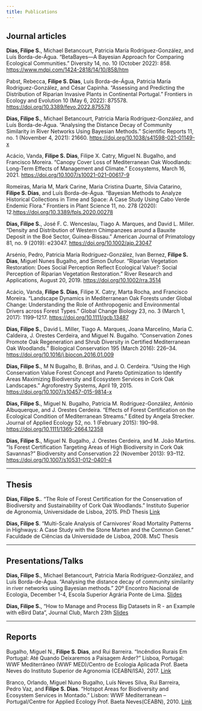 ```yaml
---
title: Publications
---
```


## Journal articles

**Dias, Filipe S.**, Michael Betancourt, Patricia María Rodríguez-González, and Luís Borda-de-Água. “BetaBayes—A Bayesian Approach for Comparing Ecological Communities.” Diversity 14, no. 10 (October 2022): 858. [https://www.mdpi.com/1424-2818/14/10/858/htm](https://www.mdpi.com/1424-2818/14/10/858/htm)

Pabst, Rebecca, **Filipe S. Dias**, Luís Borda-de-Água, Patricia María Rodríguez-González, and César Capinha. “Assessing and Predicting the Distribution of Riparian Invasive Plants in Continental Portugal.” Frontiers in Ecology and Evolution 10 (May 6, 2022): 875578. [https://doi.org/10.3389/fevo.2022.875578](https://doi.org/10.3389/fevo.2022.875578)


**Dias, Filipe S.**, Michael Betancourt, Patricia María Rodríguez-González, and Luís Borda-de-Água. “Analysing the Distance Decay of Community Similarity in River Networks Using Bayesian Methods.” Scientific Reports 11, no. 1 (November 4, 2021): 21660. [https://doi.org/10.1038/s41598-021-01149-x](https://doi.org/10.1038/s41598-021-01149-x)

Acácio, Vanda, **Filipe S. Dias**, Filipe X. Catry, Miguel N. Bugalho, and Francisco Moreira. “Canopy Cover Loss of Mediterranean Oak Woodlands: Long-Term Effects of Management and Climate.” Ecosystems, March 16, 2021. [https://doi.org/10.1007/s10021-021-00617-9](https://doi.org/10.1007/s10021-021-00617-9)

Romeiras, Maria M, Mark Carine, Maria Cristina Duarte, Sílvia Catarino, **Filipe S. Dias**, and Luís Borda-de-Água. “Bayesian Methods to Analyze Historical Collections in Time and Space: A Case Study Using Cabo Verde Endemic Flora.” Frontiers in Plant Science 11, no. 278 (2020): 12.[https://doi.org/10.3389/fpls.2020.00278](https://doi.org/10.3389/fpls.2020.00278)

**Dias, Filipe S.**, José F. C. Wenceslau, Tiago A. Marques, and David L. Miller. “Density and Distribution of Western Chimpanzees around a Bauxite Deposit in the Boé Sector, Guinea-Bissau.” American Journal of Primatology 81, no. 9 (2019): e23047. [https://doi.org/10.1002/ajp.23047](https://doi.org/10.1002/ajp.23047)

Arsénio, Pedro, Patricia María Rodríguez-González, Ivan Bernez, **Filipe S. Dias**, Miguel Nunes Bugalho, and Simon Dufour. “Riparian Vegetation Restoration: Does Social Perception Reflect Ecological Value?: Social Perception of Riparian Vegetation Restoration.” River Research and Applications, August 20, 2019. [https://doi.org/10.1002/rra.3514](https://doi.org/10.1002/rra.3514)

Acácio, Vanda, **Filipe S. Dias**, Filipe X. Catry, Marta Rocha, and Francisco Moreira. “Landscape Dynamics in Mediterranean Oak Forests under Global Change: Understanding the Role of Anthropogenic and Environmental Drivers across Forest Types.” Global Change Biology 23, no. 3 (March 1, 2017): 1199–1217. [https://doi.org/10.1111/gcb.13487](https://doi.org/10.1111/gcb.13487)


**Dias, Filipe S.**, David L. Miller, Tiago A. Marques, Joana Marcelino, Maria C. Caldeira, J. Orestes Cerdeira, and Miguel N. Bugalho. “Conservation Zones Promote Oak Regeneration and Shrub Diversity in Certified Mediterranean Oak Woodlands.” Biological Conservation 195 (March 2016): 226–34. [https://doi.org/10.1016/j.biocon.2016.01.009](https://doi.org/10.1016/j.biocon.2016.01.009)


**Dias, Filipe S.**, M N Bugalho, B. Briñas, and J. O. Cerdeira. “Using the High Conservation Value Forest Concept and Pareto Optimization to Identify Areas Maximizing Biodiversity and Ecosystem Services in Cork Oak Landscapes.” Agroforestry Systems, April 19, 2015. [https://doi.org/10.1007/s10457-015-9814-x](https://doi.org/10.1007/s10457-015-9814-x)

**Dias, Filipe S.**, Miguel N. Bugalho, Patricia M. Rodríguez-González, António Albuquerque, and J. Orestes Cerdeira. “Effects of Forest Certification on the Ecological Condition of Mediterranean Streams.” Edited by Angela Strecker. Journal of Applied Ecology 52, no. 1 (February 2015): 190–98. [https://doi.org/10.1111/1365-2664.12358](https://doi.org/10.1111/1365-2664.12358)


**Dias, Filipe S.**, Miguel N. Bugalho, J. Orestes Cerdeira, and M. João Martins. “Is Forest Certification Targeting Areas of High Biodiversity in Cork Oak Savannas?” Biodiversity and Conservation 22 (November 2013): 93–112. [https://doi.org/10.1007/s10531-012-0401-4](https://doi.org/10.1007/s10531-012-0401-4)

---

## Thesis

**Dias, Filipe S.**. “The Role of Forest Certification for the Conservation of Biodiversity and Sustainability of Cork Oak Woodlands.” Instituto Superior de Agronomia, Universidade de Lisboa, 2015. PhD Thesis [Link](https://www.repository.utl.pt/handle/10400.5/12021?locale=en)

**Dias, Filipe S**. “Multi-Scale Analysis of Carnivores’ Road Mortality Patterns in Highways: A Case Study with the Stone Marten and the Common Genet.” Faculdade de Ciências da Universidade de Lisboa, 2008. MsC Thesis

---

## Presentations/Talks

**Dias, Filipe S.**, Michael Betancourt, Patricia María Rodríguez-González, and Luís Borda-de-Água. “Analysing the distance decay of community similarity in river networks using Bayesian methods.” 20º Encontro Nacional de Ecologia, December 1-4, Escola Superior Agrária Ponte de Lima. [Slides](https://fsdias.github.io/presentations/speco21/)

**Dias, Filipe S.**, "How to Manage and Process Big Datasets in R - an Example with eBird Data", Journal Club, March 23th [Slides](https://fsdias.github.io/presentations/bigdata/)

--- 

## Reports

Bugalho, Miguel N., **Filipe S. Dias**, and Rui Barreira. “Incêndios Rurais Em Portugal: Até Quando Deixaremos a Paisagem Arder?” Lisboa, Portugal: WWF Mediterrâneo (WWF MED)/Centro de Ecologia Aplicada Prof. Baeta Neves do Instituto Superior de Agronomia (CEABN/ISA), 2017. [Link](https://wwfeu.awsassets.panda.org/downloads/incendios_relatorio_vfinal_1.pdf)


Branco, Orlando, Miguel Nuno Bugalho, Luís Neves Silva, Rui Barreira, Pedro Vaz, and **Filipe S. Dias**. “Hotspot Areas for Biodiversity and Ecosystem Services in Montado.” Lisbon: WWF Mediterranean – Portugal/Centre for Applied Ecology Prof. Baeta Neves(CEABN), 2010. [Link](http://awsassets.panda.org/downloads/habeas_report2010.pdf)

